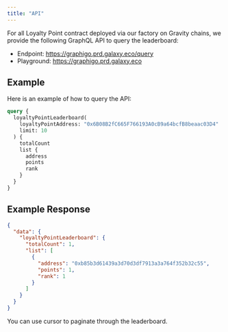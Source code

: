 ```yaml
---
title: "API"
---
```


For all Loyalty Point contract deployed via our factory on Gravity chains, we provide the following GraphQL API to query the leaderboard:

- Endpoint: https://graphigo.prd.galaxy.eco/query
- Playground: https://graphigo.prd.galaxy.eco

## Example

Here is an example of how to query the API:

```graphql
query {
  loyaltyPointLeaderboard(
    loyaltyPointAddress: "0x6B08B2fC665F766193A0cB9a64bcfB8beaac03D4"
    limit: 10
  ) {
    totalCount
    list {
      address
      points
      rank
    }
  }
}
```

## Example Response

```json
{
  "data": {
    "loyaltyPointLeaderboard": {
      "totalCount": 1,
      "list": [
        {
          "address": "0xb85b3d61439a3d70d3df7913a3a764f352b32c55",
          "points": 1,
          "rank": 1
        }
      ]
    }
  }
}
```

You can use cursor to paginate through the leaderboard.
